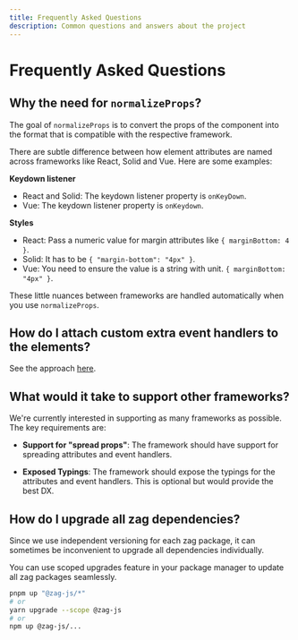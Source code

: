 ```yaml
---
title: Frequently Asked Questions
description: Common questions and answers about the project
---
```


# Frequently Asked Questions

## Why the need for `normalizeProps`?

The goal of `normalizeProps` is to convert the props of the component into the
format that is compatible with the respective framework.

There are subtle difference between how element attributes are named across
frameworks like React, Solid and Vue. Here are some examples:

**Keydown listener**

- React and Solid: The keydown listener property is `onKeyDown`.
- Vue: The keydown listener property is `onKeydown`.

**Styles**

- React: Pass a numeric value for margin attributes like `{ marginBottom: 4 }`.
- Solid: It has to be `{ "margin-bottom": "4px" }`.
- Vue: You need to ensure the value is a string with unit.
  `{ marginBottom: "4px" }`.

These little nuances between frameworks are handled automatically when you use
`normalizeProps`.

## How do I attach custom extra event handlers to the elements?

See the approach [here](/overview/composition#event-composition).

## What would it take to support other frameworks?

We're currently interested in supporting as many frameworks as possible. The key
requirements are:

- **Support for "spread props"**: The framework should have support for
  spreading attributes and event handlers.

- **Exposed Typings**: The framework should expose the typings for the
  attributes and event handlers. This is optional but would provide the best DX.

## How do I upgrade all zag dependencies?

Since we use independent versioning for each zag package, it can sometimes be
inconvenient to upgrade all dependencies individually.

You can use scoped upgrades feature in your package manager to update all zag
packages seamlessly.

```bash
pnpm up "@zag-js/*"
# or
yarn upgrade --scope @zag-js
# or
npm up @zag-js/...
```
